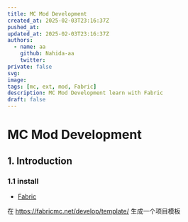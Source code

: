 ---
title: MC Mod Development
created_at: 2025-02-03T23:16:37Z
pushed_at: 
updated_at: 2025-02-03T23:16:37Z
authors:
  - name: aa
    github: Nahida-aa
    twitter: 
private: false
svg: 
image: 
tags: [mc, ext, mod, Fabric]
description: MC Mod Development learn with Fabric
draft: false
---

# MC Mod Development

## 1. Introduction

### 1.1 install

- [Fabric](https://fabricmc.net/)

在 https://fabricmc.net/develop/template/ 生成一个项目模板
